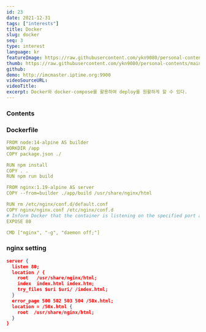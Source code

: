 ```yaml
---
id: 23
date: 2021-12-31
tags: ["interests"]
title: Docker
slug: docker
seq: 3
type: interest
language: kr
featureImage: https://raw.githubusercontent.com/ykn9080/personal-contents/main/images/interest/docker_portainer.png
thumb: https://raw.githubusercontent.com/ykn9080/personal-contents/main/images/interest/docker_logo1.png
github:
demo: http://imcmaster.iptime.org:9900
videoSourceURL:
videoTitle:
excerpt: Docker와 docker-compose를 활용하여 deploy를 원활하게 할 수 있다.
---
```


### Contents

### Dockerfile

```yml
FROM node:14-alpine AS builder
WORKDIR /app
COPY package.json ./

RUN npm install
COPY . .
RUN npm run build

FROM nginx:1.19-alpine AS server
COPY --from=builder ./app/build /usr/share/nginx/html

RUN rm /etc/nginx/conf.d/default.conf
COPY nginx/nginx.conf /etc/nginx/conf.d
# Inform Docker that the container is listening on the specified port at runtime.
EXPOSE 80

CMD ["nginx", "-g", "daemon off;"]
```

### nginx setting

```json
server {
  listen 80;
  location / {
    root   /usr/share/nginx/html;
    index  index.html index.htm;
    try_files $uri $uri/ /index.html;
  }
  error_page 500 502 503 504 /50x.html;
  location = /50x.html {
    root  /usr/share/nginx/html;
  }
}
```
